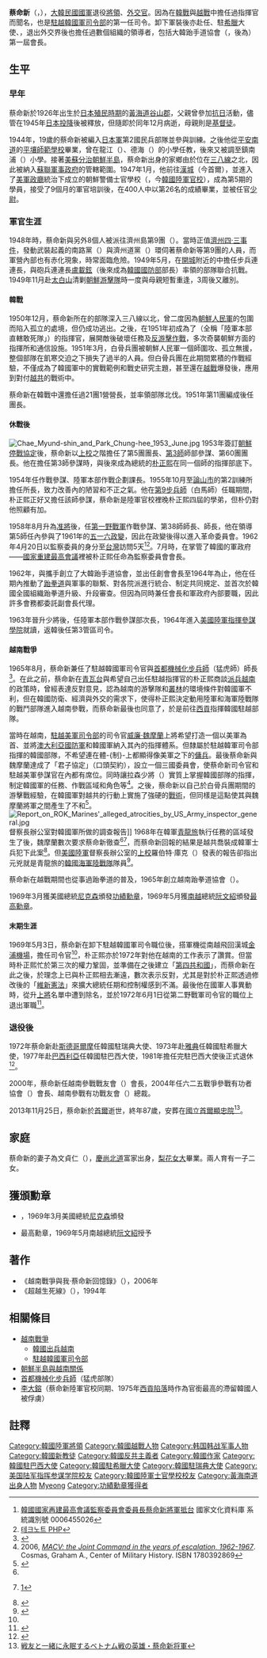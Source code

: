 {{noteTA
|T=zh-hans:蔡命新; zh-tw:蔡命新;  zh-hk:蔡命新;
|1=zh-hans:威斯特摩兰; zh-hk:韋斯摩蘭; zh-tw:魏摩蘭;
}}
{{Infobox officeholder
|name               = 蔡命新
|original_name      ={{lang|ko|채명신}}
|image              = Lieutenant General Chae Myung Shin.jpg
|imagesize          = 200px
|smallimage         =
|caption            = 蔡命新中將在[[越南共和國|南越]][[胡志明市|西貢]]，1969年5月
|order1             = 
|term_start1        =
|term_end1          = 
|predecessor1       =
|successor1         = 
|commands={{Link-ko|白骨兵團|백골병단}}<br>[[駐越韓國軍司令部|駐越韓國軍司令部]]<br>[[大韩民国首都机械化步兵师|猛虎部隊]]（首都師）<br>{{Link-ko|大韓民國第二作戰司令部|대한민국 2작전사령부|第二野戰軍}}
|birth_date    = {{birth date|1926|11|27}}
|birth_place   = {{KOR-JPN}}[[黃海道_(日本統治時代)|黃海道]][[谷山郡|谷山郡]]
|death_date    = {{death date and age|2013|11|25|1926|11|27}}
|death_place   = {{KOR}}[[首爾特別市|首爾特別市]]
|resting_place = {{KOR}}[[首爾特別市|首爾特別市]][[銅雀區|銅雀區]][[國立首爾顯忠院|國立顯忠院]]
|placeofburial_label= 安葬地
|nationality =  {{JPN-EMP}}（1926－1945）<br>{{KOR-US}}（1945－1948）<br>{{ROK}}（1948－2013）
|profession =[[將軍|軍事將領]]<br>[[外交官|外交官]]<br>[[作家|作家]]
|學歷     =[[大韓民國陸軍官校|韓國陸軍官校]]第5期<br>韓國陸軍步兵學校<br>{{Link-ko|大韓民國陸軍大學|대한민국 육군대학|韓國陸軍大學}}<br>[[美國陸軍指揮參謀學院|美國陸軍指揮參謀學院]]
|branch= {{ROKA}}
|serviceyears= 1948年－1972年
|rank={{flagicon image|18.SKA-LG.svg}}[[中將|中將]]
| battles=[[韓戰|韓戰]]<br>[[越南戰爭|越南戰爭]]
|religion=[[新教|基督教新教]]
}}
{{Infobox Korean name
|hangul=채명신
|hanja=蔡命新
|rr=Chae Myung-shin
|mr=Ch'ae Myŏng-sin
|hangulho=
|hanjaho=
|rrho=
|mrho=
|tablewidth=265
|color=lavender
}}
'''蔡命新'''（{{lang-ko|'''채명신'''}}，{{bd|1926年|11月27日|2013年|11月25日|catIdx=Chae}}），[[大韓民國國軍|大韓民國國軍]]退役[[將領|將領]]、[[外交官|外交官]]。因為在[[韓戰|韓戰]]與[[越戰|越戰]]中擔任過指揮官而聞名，也是[[駐越韓國軍司令部|駐越韓國軍司令部]]的第一任司令。卸下軍裝後亦赴任{{Link-sv|大韓民國駐瑞典大使館|Sydkoreas ambassad i Stockholm|駐瑞典大使}}、駐[[希臘|希臘]]大使、{{Link-pt|大韓民國駐巴西大使館|Embaixada da Coreia do Sul em Brasília|駐巴西大使}}，退出外交界後也擔任過數個組織的領導者，包括大韓跆手道協會（{{lang|ko|대한태수도협회}}，後為{{Link-ko|大韓跆拳道協會|대한태권도협회}}）第一屆會長。

==生平==
===早年===
蔡命新於1926年出生於[[朝鮮日治時期|日本殖民時期]]的[[黃海道_(日本統治時代)|黃海道]][[谷山郡|谷山郡]]，父親曾參加[[韓國獨立運動|抗日]]活動，儘管在1945年[[日本投降|日本投降]]後被釋放，但隨即於同年12月病逝，母親則是[[基督徒|基督徒]]。

1944年，19歲的蔡命新被編入[[日本軍|日本軍]]第2國民兵部隊並參與訓練。之後他從[[平安南道|平安南道]]的[[平壤|平壤]][[師範院校|師範學校]]畢業，曾在龍江（{{lang|ko|용강}}）、德海（{{lang|ko|덕해}}）的小學任教，後來又被調至鎮南浦（{{lang|ko|진남포}}）小學。接著[[盟軍託管朝鮮時期|美蘇分治朝鮮半島]]，蔡命新出身的家鄉由於位在[[三八線|三八線]]之北，因此被納入[[蘇聯軍事政府|蘇聯軍事政府]]的管轄範圍。1947年1月，他前往[[漢城|漢城]]（今首爾），並進入了[[美軍政廳|美軍政廳]]統治下成立的朝鮮警備士官學校（{{lang|ko|조선경비사관학교}}，今[[大韓民國陸軍官校|韓國陸軍官校]]），成為第5期的學員，接受了9個月的軍官培訓後，在400人中以第26名的成績畢業，並被任官[[少尉|少尉]]。

===軍官生涯===
1948年時，蔡命新與另外8個人被派往濟州島第9團（{{lang|ko|제주도 9연대}}）。當時正值[[濟州四·三事件|濟州四·三事件]]，發動武裝起義的南路黨（{{lang|ko|남로당}}）與濟州道黨（{{lang|ko|제주도당}}）環伺著蔡命新等第9團的人員，而軍營內部也有赤化現象，時常面臨危險。1949年5月，在[[開城|開城]]附近的{{Link-ko|松岳山戰役|송악산 5·4 전투}}中擔任步兵連連長，與砲兵連連長[[盧載鉉|盧載鉉]]（後來成為[[韓國國防部|韓國國防部]]部長）率領的部隊聯合抗戰。1949年11月赴[[太白山脈|太白山]]清剿[[朝鮮|朝鮮]][[游擊隊|游擊隊]]時一度與母親短暫重逢，3周後又離別。

====韓戰====
{{main|韓戰}}
1950年12月，蔡命新所在的部隊深入三八線以北，曾二度因為[[朝鮮人民軍|朝鮮人民軍]]的包圍而陷入孤立的處境，但仍成功逃出。之後，在1951年初成為了{{Link-ko|白骨兵團|백골병단}}（全稱「陸軍本部直轄敢死隊」）的指揮官，展開敵後破壞任務及[[游擊戰|反游擊作戰]]，多次奇襲朝鮮方面的指揮所和通信設施。1951年3月，白骨兵團被朝鮮人民軍一個師圍攻、孤立無援，整個部隊在飢寒交迫之下損失了過半的人員。但白骨兵團在此期間累積的作戰經驗，不僅成為了韓國軍中的實戰範例和戰史研究主題，甚至還在[[越戰|越戰]]爆發後，應用到對付[[越南南方民族解放陣線|越共]]的戰術中。

蔡命新在韓戰中還擔任過{{Link-en|大韓民國第8機械化步兵師|8th Infantry Division (South Korea)|第8師}}21團1營營長，並率領部隊北伐。1951年第11團編成後任團長。

====休戰後====
[[File:Chae_Myund-shin_and_Park_Chung-hee_1953_June.jpg|thumb]]
1953年簽訂[[朝鮮停戰協定|朝鮮停戰協定]]後，蔡命新以[[上校|上校]]之階擔任了{{Link-en|大韓民國第7步兵師|7th Infantry Division (South Korea)|第7師}}第5團團長、[[大韓民國第3步兵師|第3師]]師部參謀、{{Link-ko|大韓民國第20機械化步兵師|대한민국 20기계화보병사단|第20師}}第60團團長。他在擔任第3師參謀時，與後來成為總統的[[朴正熙|朴正熙]]在同一個師的指揮部底下。

1954年任{{Link-ko|大韓民國第3軍|대한민국 3군단|第3軍}}作戰參謀、陸軍本部作戰企劃課長。1955年10月至[[論山市|論山市]]的第2訓練所擔任所長，致力改善{{Link-ko|論山陸軍訓練所|육군훈련소|論山新兵訓練中心}}內的陋習和不正之氣。他在[[大韓民國第9步兵師|第9步兵師]]（白馬師）任職期間，朴正熙正好又擔任該師參謀，蔡命新是陸軍官校裡晚朴正熙四屆的學弟，但朴仍對他照顧有加。

1958年8月升為[[准將|准將]]後，任[[大韓民國第一野戰軍|第一野戰軍]]作戰參謀、第38師師長、{{Link-ko|大韓民國第5步兵師|대한민국 5보병사단|第5師}}師長，他在領導第5師任內參與了1961年的[[五一六政變|五一六政變]]，因此在政變後得以進入革命委員會。1962年4月20日以監察委員的身分至[[台灣|台灣]]訪問5天<ref>[http://nrch.cca.gov.tw/ccahome/search/search_meta.jsp?xml_id=0006455026  韓國國家再建最高會議監察委員會委員長蔡命新將軍抵台]{{dead link|date=2018年4月 |bot=InternetArchiveBot |fix-attempted=yes }} 國家文化資料庫 系統識別號 0006455026</ref><ref>[http://www.vietnamwar.co.kr/technote6/board.php?board=jasujun&page=8&indexorder=2&command=body&no=59 테크노트 PHP]</ref>。7月時，在掌管了韓國的軍政府——[[國家重建最高會議|國家重建最高會議]]裡被朴正熙任命為監察委員會會長。

1962年，與{{Link-ko|金雲龍|김운용}}攜手創立了大韓跆手道協會，並出任創會會長至1964年為止，他在任期內推動了[[跆拳道|跆拳道]]與軍事的聯繫、對各院派進行統合、制定共同規定、並首次於韓國全國組織跆拳道升級、升段審查。但因為同時兼任會長和軍政府內部要職，因此許多會務都委託副會長代理。

1963年晉升少將後，任陸軍本部作戰參謀部次長，1964年進入[[美國陸軍指揮參謀學院|美國陸軍指揮參謀學院]]就讀，返韓後任第3管區司令。

====越南戰爭====
{{main|韓國出兵越南|駐越韓國軍司令部}}
1965年8月，蔡命新兼任了駐越韓國軍司令官與[[大韩民国首都机械化步兵师|首都機械化步兵師]]（猛虎師）師長<ref name="vwm.co.kr">{{Citation |url=http://www.vwm.co.kr/technote7/board.php?board=chamyungsin&&command=other_insert&exe=cmsmain |work=베트남 참전유공 전우회 |accessdate=2016-08-08 |title=테크노트 PHP 006 홈페이지 스킨 견본 }}{{dead link|date=十月 2017 |bot=InternetArchiveBot }}</ref>。在此之前，蔡命新在[[青瓦台|青瓦台]]與希望自己出任駐越指揮官的朴正熙商談[[韓國出兵越南|派兵越南]]的政策時，曾經表達反對意見，認為越南的游擊隊和[[叢林|叢林]]的環境條件對韓國軍不利，但在韓國防衛、經濟與外交的需求下，使得朴正熙決定動用陸軍和海軍陸戰隊的戰鬥部隊進入越南參戰，而蔡命新最後也同意了，於是前往[[胡志明市|西貢]]指揮韓國駐越部隊。

當時在越南，[[駐越美軍司令部|駐越美軍司令部]]的司令官[[威廉·魏摩蘭|威廉·魏摩蘭]]上將希望打造一個以美軍為首、並將[[澳大利亞國防軍|澳大利亞國防軍]]和韓國軍納入其內的指揮體系。但隸屬於駐越韓軍司令部指揮的韓國部隊，不希望連在體-{制}-上都顯得像美軍之下的[[傭兵|傭兵]]。最後蔡命新與魏摩蘭達成了「君子協定」（口頭契約），設立一個三國委員會，使蔡命新司令官和駐越美軍參謀官在內都有席位。同時讓拉森少將（{{lang|en|Stanley R Larsen}}）實質上掌握韓國部隊的指揮，制定韓國軍的任務、作戰區域和角色等<ref>2006, ''[http://books.google.com.tw/books?id=ZcLQcquYkcIC&pg=PA248&lpg=PA248&dq=%22Chae+Myung%22+Westmoreland&source=bl&ots=aXaSxywQLo&sig=dcYEpFd3LlGrUYOPufvmUE_n_C8&hl=zh-TW&sa=X&ei=KZhuUtSsLM7kkAWrpYGICg&ved=0CDkQ6AEwAQ#v=onepage&q=%22Chae%20Myung%22%20Westmoreland&f=false MACV: the Joint Command in the years of escalation, 1962-1967]''. Cosmas, Graham A., Center of Military History. ISBN 1780392869</ref>。之後，蔡命新以自己於白骨兵團期間的游擊戰經驗，在韓國軍對越共的行動上實施了強硬的[[戰術|戰術]]，但同樣是這點使其與魏摩蘭將軍之間產生了不和<ref name=nw20000410>{{cite web |url=http://www.newsweek.com/2000/04/09/the-cold-warrior.html |title=The Cold Warrior
|publisher=Newsweek |date=April 10, 2000 |accessdate=17 July 2011 }}</ref>。
[[File:Report_on_ROK_Marines'_alleged_atrocities_by_US_Army_inspector_general.jpg|thumb]]督察長辦公室對韓國軍{{Link-en|豐一與豐二屠殺|Phong Nhi and Phong Nhat massacre|豐一屠殺事件}}所做的調查報告]]
1968年在韓軍[[青龍旅|青龍旅]]執行任務的區域發生了{{Link-en|豐一與豐二屠殺|Phong Nhi and Phong Nhat massacre}}後，魏摩蘭數次要求蔡命新徹查<ref name=h20001115/><ref>{{quotation|문서 가운데 '쿠앙남성의 퐁니·퐁넛마을 민간인 학살사건'(1968년 2월12일)과 관련해 그와 웨스트몰랜드 주월미군사령관 사이에서 오갔던 서신들을 제시했다.그는 처음에는 이 서신 교환이 단순한 정보교류 차원에서 이뤄진 것이라고 했으나, 곧 미군쪽 조사요청이 여러 번 있었고 그 요청에 따라 한국군사령부가 자체적으로 조사를 벌인 사실이 있다고 인정했다.민간인 학살 의혹과 관련해 미군쪽의 정식 조사 요청은 몇번이나 있었나.글쎄, 여러 차례 있었을 것이다.}}[http://h21.hani.co.kr/section-021003000/2000/021003000200011150334008.html]</ref>，而蔡命新回報的結果是越共喬裝成韓軍士兵犯下此案<ref name=h20001115>{{cite news
|url=http://h21.hani.co.kr/section-021003000/2000/021003000200011150334008.html
|title="한국군도 많이 당했다" 채명신 전 주월한국군총사령관 인터뷰… 남베트남군 사령관 만나 사과한 적도  
|author=Kim Chang-seok
|newspaper = [[韓民族日報|韓係來新聞]]
|date = 2000-11-15 
|accessdate = 2011-07-17}}</ref>。但[[美國陸軍|美國陸軍]]督察長辦公室的[[上校|上校]]羅伯特·庫克（{{lang|en|Robert Morehead Cook}}）發表的報告卻指出元兇就是青龍旅的[[韓國海軍陸戰隊|韓國海軍陸戰隊]]隊員<ref name=hani20001115>{{cite news
|url=http://h21.hani.co.kr/section-021003000/2000/021003000200011150334040.html
|title=잠자던 진실, 30년만에 깨어나다 "한국군은 베트남에서 무엇을 했는가"… 미국 국립문서보관소 비밀해제 보고서·사진 최초공개  
|author=Go Gyeong-tae
|newspaper = [[韓民族日報|韓係來新聞]]
|date = 2000-11-15 
|accessdate = 2011-07-17}}</ref>。

蔡命新在越戰期間也從事過跆拳道的普及，1965年創立越南跆拳道協會（{{lang|ko|월남태권도협회}}）。

1969年3月獲美國總統[[尼克森|尼克森]]頒發[[功績勳章|功績勳章]]，1969年5月獲[[南越|南越]]總統[[阮文紹|阮文紹]]頒發[[最高勳章|最高勳章]]。

====末期生涯====
1969年5月3日，蔡命新在卸下駐越韓國軍司令職位後，搭軍機從南越飛回漢城[[金浦機場|金浦機場]]，擔任{{Link-ko|大韓民國第二作戰司令部|대한민국 2작전사령부|第二野戰軍}}司令官<ref name="vwm.co.kr"></ref>，朴正熙亦於1972年對他在越南的工作表示了讚賞。但當時朴正熙忙於第三次的權力鞏固，並準備在之後建立「[[第四共和國_(大韓民國)|第四共和國]]」，而蔡命新在此之後，於理念上已與朴正熙相去漸遠，數次表示反對，尤其是對於朴正熙透過修改後的「[[韓國憲法|維新憲法]]」來擴大總統任期和控制權感到不滿。最後他在國軍人事異動時，從升[[上將|上將]]名單中遭到除名，並於1972年6月1日從第二野戰軍司令官的職位上退出軍職<ref>{{Cite book|title=外国军事人物辞典|last=吴春秋主编|first=|publisher=北京：世界知识出版社|year=1996.02|isbn=7-5012-0636-8|location=|pages=114-115}}</ref>。

===退役後===
1972年蔡命新赴[[斯德哥爾摩|斯德哥爾摩]]任韓國駐瑞典大使、1973年赴[[雅典|雅典]]任韓國駐希臘大使，1977年赴[[巴西利亞|巴西利亞]]任韓國駐巴西大使，1981年擔任完駐巴西大使後正式退休<ref>{{Cite book|title=南朝鲜人物资料|last=中共中央对外联络部二局|first=|publisher=中共中央对外联络部二局|year=1981.11|isbn=|location=|pages=13-14}}</ref>。

2000年，蔡命新任越南參戰戰友會（{{lang|ko|베트남 참전 전우회}}）會長，2004年任六二五戰爭參戰有功者協會（{{lang|ko|6·25참전유공자회}}）會長、越南參戰有功戰友會（{{lang|ko|베트남참전유공전우회}}）總裁。

2013年11月25日，蔡命新於[[首爾|首爾]]逝世，終年87歲，安葬在[[國立首爾顯忠院|國立首爾顯忠院]]<ref>[http://news.onekoreanews.net/print_paper.php?number=74305 戦友と一緒に永眠するベトナム戦の英雄・蔡命新将軍]</ref>。

==家庭==
蔡命新的妻子為文貞仁（{{lang|ko|문정인}}），[[慶尚北道|慶尚北道]]富家出身，[[梨花女子大學|梨花女大]]畢業。兩人育有一子二女。

==獲頒勳章==
*{{Link-en|功績勳章 (美國)|Legion of Merit|功績勳章}}，1969年3月美國總統[[尼克森|尼克森]]頒發
*最高勳章，1969年5月南越總統[[阮文紹|阮文紹]]授予

==著作==
*《越南戰爭與我·蔡命新回憶錄》（{{lang|ko|베트남전쟁과 나(채명신 회고록)}}），2006年
*《超越生死線》（{{lang|ko|사선을 넘고 넘어: 채명신 회고록}}），1994年

==相關條目==
{{portal box|人物|軍事|大韓民國|越南}}
*[[越南戰爭|越南戰爭]]
**[[韓國出兵越南|韓國出兵越南]]
**[[駐越韓國軍司令部|駐越韓國軍司令部]]
*[[朝鮮半島與越南關係|朝鮮半島與越南關係]]
*[[大韩民国首都机械化步兵师|首都機械化步兵師]]（猛虎部隊）
*[[李大鎔|李大鎔]]（蔡命新陸軍官校同期、1975年[[西貢陷落|西貢陷落]]時作為官銜最高的滯留韓國人被俘虜）

== 註釋 ==
<references/>

{{DEFAULTSORT:Chae}}
[[Category:韓國陸軍將領|Category:韓國陸軍將領]]
[[Category:韓國越戰人物|Category:韓國越戰人物]]
[[Category:韩国韩战军事人物|Category:韩国韩战军事人物]]
[[Category:韓國新教徒|Category:韓國新教徒]]
[[Category:韓國反共主義者|Category:韓國反共主義者]]
[[Category:韓國作家|Category:韓國作家]]
[[Category:韓國駐巴西大使|Category:韓國駐巴西大使]]
[[Category:韓國駐希臘大使|Category:韓國駐希臘大使]]
[[Category:韓國駐瑞典大使|Category:韓國駐瑞典大使]]
[[Category:美国陆军指挥参谋学院校友|Category:美国陆军指挥参谋学院校友]]
[[Category:韓國陸軍士官學校校友|Category:韓國陸軍士官學校校友]]
[[Category:黃海南道出身人物|Category:黃海南道出身人物]]
[[Category:蔡姓|Myeong]]
[[Category:功績勳章獲得者|Category:功績勳章獲得者]]
